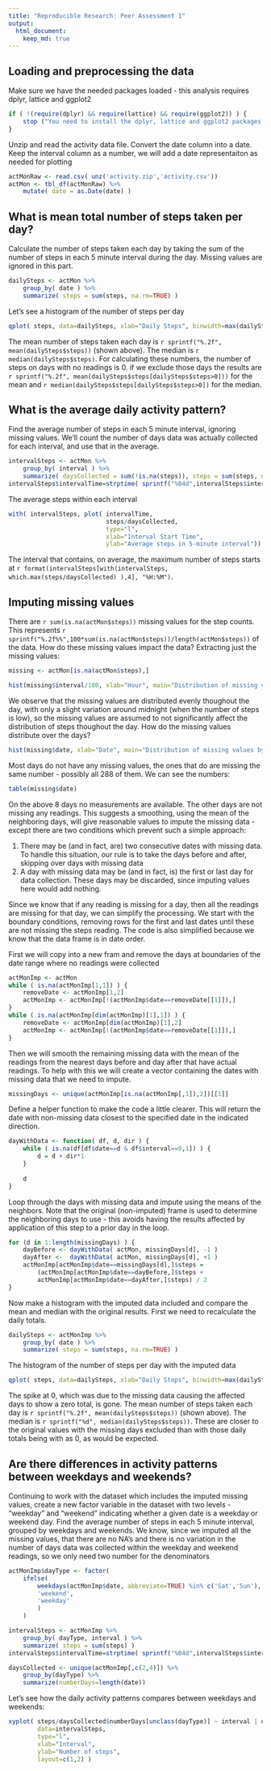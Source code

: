 ```yaml
---
title: "Reproducible Research: Peer Assessment 1"
output: 
  html_document:
    keep_md: true
---
```



## Loading and preprocessing the data

Make sure we have the needed packages loaded - this analysis requires dplyr, lattice and ggplot2
```r
if ( !(require(dplyr) && require(lattice) && require(ggplot2)) ) {
    stop ("You need to install the dplyr, lattice and ggplot2 packages to run this script")
}
```

Unzip and read the activity data file. Convert the date column into a date. Keep the interval column as a number, we will add a date representaiton as needed for plotting
```r
actMonRaw <- read.csv( unz('activity.zip','activity.csv'))
actMon <- tbl_df(actMonRaw) %>%
    mutate( date = as.Date(date) ) 
```

## What is mean total number of steps taken per day?
Calculate the number of steps taken each day by taking the sum of the number of steps in each 5 minute interval during the day. Missing values are ignored in this part.
```r
dailySteps <- actMon %>%
    group_by( date ) %>%
    summarize( steps = sum(steps, na.rm=TRUE) )
```

Let's see a histogram of the number of steps per day
```r
qplot( steps, data=dailySteps, xlab="Daily Steps", binwidth=max(dailySteps$steps)/50 ) + geom_vline(xintercept=mean(dailySteps$steps), color="green", linetype="longdash")
```

The mean number of steps taken each day is `r sprintf("%.2f", mean(dailySteps$steps))` (shown above). The median is `r median(dailySteps$steps)`. For calculating these numbers, the number of steps on days with no readings is 0. if we exclude those days the results are `r sprintf("%.2f", mean(dailySteps$steps[dailySteps$steps>0]))` for the mean and `r median(dailySteps$steps[dailySteps$steps>0])` for the median.


## What is the average daily activity pattern?

Find the average number of steps in each 5 minute interval, ignoring missing values.
We'll count the number of days data was actually collected for each interval, and use that in the average.
```r
intervalSteps <- actMon %>%
    group_by( interval ) %>%
    summarize( daysCollected = sum(!is.na(steps)), steps = sum(steps, na.rm=TRUE) )
intervalSteps$intervalTime=strptime( sprintf("%04d",intervalSteps$interval),  format="%H%M")
```

The average steps within each interval

```r
with( intervalSteps, plot( intervalTime, 
                           steps/daysCollected, 
                           type="l", 
                           xlab="Interval Start Time",
                           ylab="Average steps in 5-minute interval"))
```

The interval that contains, on average, the maximum number of steps starts at 
`r format(intervalSteps[with(intervalSteps, which.max(steps/daysCollected) ),4], "%H:%M")`.

## Imputing missing values

There are `r sum(is.na(actMon$steps))` missing values for the step counts. This represents
`r sprintf("%.2f%%",100*sum(is.na(actMon$steps))/length(actMon$steps))`
of the data. How do these missing values impact the data? Extracting just the missing values:
```r
missing <- actMon[is.na(actMon$steps),]
```
```r
hist(missing$interval/100, xlab="Hour", main="Distribution of missing values by hour", breaks=24,xaxp=c(0,24,4))
```

We observe that the missing values are distributed evenly thoughout the day, with only a slight variation around midnight (when the number of steps is low), so the missing values are assumed to not significantly affect the distribution of steps thoughout the day. How do the missing values distribute over the days?

```r
hist(missing$date, xlab="Date", main="Distribution of missing values by day", breaks=length(missing$date),freq=TRUE)
```

Most days do not have any missing values, the ones that do are missing the same number - possibly all 288 of them. We can see the numbers:

```r
table(missing$date)
```

On the above 8 days no measurements are available. The other days are not missing any readings. This suggests a smoothing, using the mean of the neighboring days, will give reasonable values to impute the missing data - except there are two conditions which prevent such a simple approach:

1. There may be (and in fact, are) two consecutive dates with missing data. To handle this situation, our rule is to take the days before and after, skipping over days with missing data
1. A day with missing data may be (and in fact, is) the first or last day for data collection. These days may be discarded, since imputing values here would add nothing.

Since we know that if any reading is missing for a day, then all the readings are missing for that day, we can simplify the processing. We start with the boundary conditions, removing rows for the first and last dates until these are not missing the steps reading. The code is also simplified because we know that the data frame is in date order.

First we will copy into a new fram and remove the days at boundaries of the date range where no readings were collected

```r
actMonImp <- actMon
while ( is.na(actMonImp[1,1]) ) { 
    removeDate <- actMonImp[1,2]
    actMonImp <- actMonImp[!(actMonImp$date==removeDate[[1]]),]
}
while ( is.na(actMonImp[dim(actMonImp)[1],1]) ) { 
    removeDate <- actMonImp[dim(actMonImp)[1],2]
    actMonImp <- actMonImp[!(actMonImp$date==removeDate[[1]]),]
}
```

Then we will smooth the remaining missing data with the mean of the readings from the nearest days before and day after that have actual readings. To help with this we will create a vector containing the dates with missing data that we need to impute.

```r
missingDays <- unique(actMonImp[is.na(actMonImp[,1]),2])[[1]]
```

Define a helper function to make the code a little clearer. This will return the date with non-missing data closest to the specified date in the indicated direction.

```r
dayWithData <- function( df, d, dir ) {
    while ( is.na(df[df$date==d & df$interval==0,1]) ) {
        d = d + dir*1
    }
    
    d
}
```

Loop through the days with missing data and impute using the means of the neighbors. Note that the original (non-imputed) frame is used to determine the neighboring days to use - this avoids having the results affected by application of this step to a prior day in the loop.

```r
for (d in 1:length(missingDays) ) {
    dayBefore <- dayWithData( actMon, missingDays[d], -1 )
    dayAfter <-  dayWithData( actMon, missingDays[d], +1 )
    actMonImp[actMonImp$date==missingDays[d],]$steps =
        (actMonImp[actMonImp$date==dayBefore,]$steps +
        actMonImp[actMonImp$date==dayAfter,]$steps) / 2
}
```

Now make a histogram with the imputed data included and compare the mean and median with the original results. First we need to recalculate the daily totals.

```r
dailySteps <- actMonImp %>%
    group_by( date ) %>%
    summarize( steps = sum(steps, na.rm=TRUE) )
```

The histogram of the number of steps per day with the imputed data

```r
qplot( steps, data=dailySteps, xlab="Daily Steps", binwidth=max(dailySteps$steps)/50 ) + geom_vline(xintercept=mean(dailySteps$steps), color="green", linetype="longdash")
```

The spike at 0, which was due to the missing data causing the affected days to show a zero total, is gone. The mean number of steps taken each day is `r sprintf("%.2f", mean(dailySteps$steps))` (shown above). The median is `r sprintf("%d", median(dailySteps$steps))`. These are closer to the original values with the missing days excluded than with those daily totals being with as 0, as would be expected.

## Are there differences in activity patterns between weekdays and weekends?

Continuing to work with the dataset which includes the imputed missing values, create a new factor variable in the dataset with two levels - "weekday" and "weekend" indicating whether a given date is a weekday or weekend day. Find the average number of steps in each 5 minute interval, grouped by weekdays and weekends. We know, since we imputed all the missing values, that there are no NA's and there is no variation in the number of days data was collected within the weekday and weekend readings, so we only need two number for the denominators

```r
actMonImp$dayType <- factor(
    ifelse( 
        weekdays(actMonImp$date, abbreviate=TRUE) %in% c('Sat','Sun'), 
        'weekend', 
        'weekday'
        ) 
    )

intervalSteps <- actMonImp %>%
    group_by( dayType, interval ) %>%
    summarize( steps = sum(steps) )
intervalSteps$intervalTime=strptime( sprintf("%04d",intervalSteps$interval),  format="%H%M")

daysCollected <- unique(actMonImp[,c(2,4)]) %>%
    group_by(dayType) %>%
    summarize(numberDays=length(date))
```

Let's see how the daily activity patterns compares between weekdays and weekends:

```r
xyplot( steps/daysCollected$numberDays[unclass(dayType)] ~ interval | dayType, 
        data=intervalSteps, 
        type="l", 
        xlab="Interval",
        ylab="Number of steps",
        layout=c(1,2) )
```